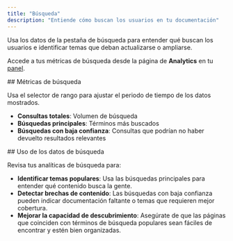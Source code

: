 ```yaml
---
title: "Búsqueda"
description: "Entiende cómo buscan los usuarios en tu documentación"
---
```


Usa los datos de la pestaña de búsqueda para entender qué buscan los usuarios e identificar temas que deban actualizarse o ampliarse.

Accede a tus métricas de búsqueda desde la página de **Analytics** en tu [panel](https://dashboard.mintlify.com/products/analytics).

<div id="search-metrics">
  ## Métricas de búsqueda
</div>

Usa el selector de rango para ajustar el periodo de tiempo de los datos mostrados.

- **Consultas totales**: Volumen de búsqueda
- **Búsquedas principales**: Términos más buscados
- **Búsquedas con baja confianza**: Consultas que podrían no haber devuelto resultados relevantes

<div id="using-search-data">
  ## Uso de los datos de búsqueda
</div>

Revisa tus analíticas de búsqueda para:

- **Identificar temas populares**: Usa las búsquedas principales para entender qué contenido busca la gente.
- **Detectar brechas de contenido**: Las búsquedas con baja confianza pueden indicar documentación faltante o temas que requieren mejor cobertura.
- **Mejorar la capacidad de descubrimiento**: Asegúrate de que las páginas que coinciden con términos de búsqueda populares sean fáciles de encontrar y estén bien organizadas.
